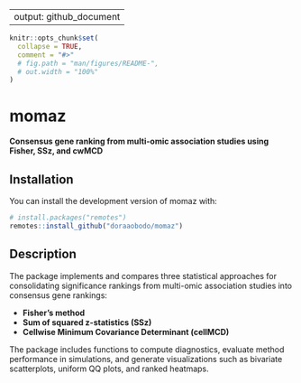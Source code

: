 
---
output: github_document
---

<!-- README.md is generated from README.Rmd. Please edit that file -->

```r
knitr::opts_chunk$set(
  collapse = TRUE,
  comment = "#>"
  # fig.path = "man/figures/README-",
  # out.width = "100%"
)
```

# momaz

<!-- badges: start -->
<!-- badges: end -->

**Consensus gene ranking from multi-omic association studies using Fisher, SSz, and cwMCD**

## Installation

You can install the development version of momaz with:

``` r
# install.packages("remotes")
remotes::install_github("doraaobodo/momaz")
```
## Description
The \code{momaz} package implements and compares three statistical approaches for consolidating significance rankings from multi-omic association studies into consensus gene rankings:

- **Fisher’s method**  
- **Sum of squared z-statistics (SSz)**  
- **Cellwise Minimum Covariance Determinant (cellMCD)**  

The package includes functions to compute diagnostics, evaluate method performance in simulations, and generate visualizations such as bivariate scatterplots, uniform QQ plots, and ranked heatmaps.
